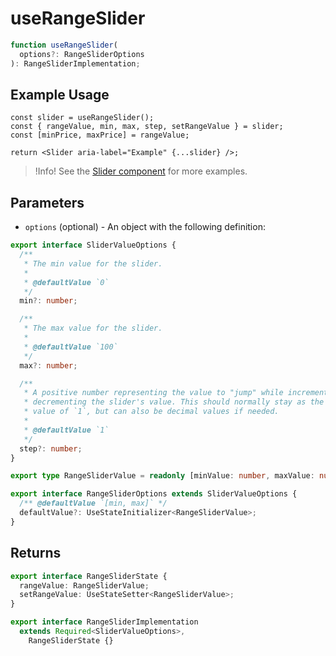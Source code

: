 # useRangeSlider

```ts
function useRangeSlider(
  options?: RangeSliderOptions
): RangeSliderImplementation;
```

## Example Usage

```tsx
const slider = useRangeSlider();
const { rangeValue, min, max, step, setRangeValue } = slider;
const [minPrice, maxPrice] = rangeValue;

return <Slider aria-label="Example" {...slider} />;
```

> !Info! See the [Slider component](/components/slider#range-slider) for more examples.

## Parameters

- `options` (optional) - An object with the following definition:

```ts disableScroll disableTransform
export interface SliderValueOptions {
  /**
   * The min value for the slider.
   *
   * @defaultValue `0`
   */
  min?: number;

  /**
   * The max value for the slider.
   *
   * @defaultValue `100`
   */
  max?: number;

  /**
   * A positive number representing the value to "jump" while incrementing or
   * decrementing the slider's value. This should normally stay as the default
   * value of `1`, but can also be decimal values if needed.
   *
   * @defaultValue `1`
   */
  step?: number;
}

export type RangeSliderValue = readonly [minValue: number, maxValue: number];

export interface RangeSliderOptions extends SliderValueOptions {
  /** @defaultValue `[min, max]` */
  defaultValue?: UseStateInitializer<RangeSliderValue>;
}
```

## Returns

```ts disableScroll disableTransform
export interface RangeSliderState {
  rangeValue: RangeSliderValue;
  setRangeValue: UseStateSetter<RangeSliderValue>;
}

export interface RangeSliderImplementation
  extends Required<SliderValueOptions>,
    RangeSliderState {}
```

